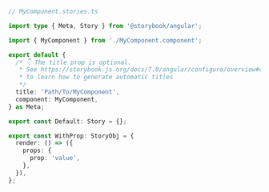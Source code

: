 ```ts
// MyComponent.stories.ts

import type { Meta, Story } from '@storybook/angular';

import { MyComponent } from './MyComponent.component';

export default {
  /* 👇 The title prop is optional.
   * See https://storybook.js.org/docs/7.0/angular/configure/overview#configure-story-loading
   * to learn how to generate automatic titles
   */
  title: 'Path/To/MyComponent',
  component: MyComponent,
} as Meta;

export const Default: Story = {};

export const WithProp: StoryObj = {
  render: () => ({
    props: {
      prop: 'value',
    },
  }),
};
```